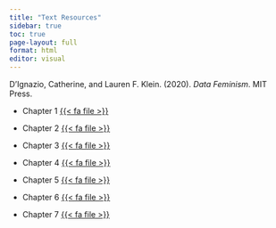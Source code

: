 ```yaml
---
title: "Text Resources"
sidebar: true
toc: true
page-layout: full
format: html
editor: visual
---
```


D'Ignazio, Catherine, and Lauren F. Klein. (2020). *Data Feminism*. MIT Press. 

- Chapter 1 [{{< fa file >}}](https://uofi.box.com/s/nefe8mbag1cc2ixazyz2a3dp2v0bvl3t)

- Chapter 2 [{{< fa file >}}](https://uofi.box.com/s/uos1v89e93gbduyig8h7ky79q0vf4p9w)

- Chapter 3 [{{< fa file >}}](https://uofi.box.com/s/4p66af2stm2pd2veikjps3xjvqorinmt)

- Chapter 4 [{{< fa file >}}](https://uofi.box.com/s/eycxovs3yyi6qlauvzldesimg7d1zzjg)

- Chapter 5 [{{< fa file >}}](https://uofi.box.com/s/8pfpb8mgzfmqve2goo4oehm0s0gdgsra)

- Chapter 6 [{{< fa file >}}](https://uofi.box.com/s/emfzi13q82lpipsgbc0antmrxm4994f8)

- Chapter 7 [{{< fa file >}}](https://uofi.box.com/s/713yeczrs3ekh2k86je46vixep8d9d0e)